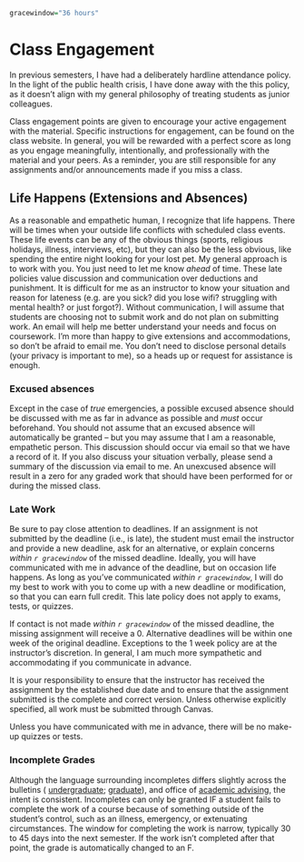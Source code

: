 ```r
gracewindow="36 hours"
```

# Class Engagement

In previous semesters, I have had a deliberately hardline attendance policy. 
In the light of the public health crisis, I have done away with the this policy, as it doesn't align with my general philosophy of treating students as junior colleagues. 

Class engagement points are given to encourage your active engagement with the material. 
Specific instructions for engagement, can be found on the class website. In general, you will be rewarded with a perfect score as long as you engage meaningfully, intentionally, and professionally with the material and your peers. As a reminder, you are still responsible for any assignments and/or announcements made if you miss a class.


## Life Happens (Extensions and Absences)

As a reasonable and empathetic human, I recognize that life happens. 
There will be times when your outside life conflicts with scheduled class events. 
These life events can be any of the obvious things (sports, religious holidays, illness, interviews, etc), but they can also be the less obvious, like spending the entire night looking for your lost pet. 
My general approach is to work with you. You just need to let me know *ahead* of time. 
These late policies value discussion and communication over deductions and punishment. 
It is difficult for me as an instructor to know your situation and reason for lateness (e.g. are you sick? did you lose wifi? struggling with mental health? or just forgot?). 
Without communication, I will assume that students are choosing not to submit work and do not plan on submitting work. 
An email will help me better understand your needs and focus on coursework. 
I'm more than happy to give extensions and accommodations, so don't be afraid to email me. 
You don't need to disclose personal details (your privacy is important to me), so a heads up or request for assistance is enough.


### Excused absences

Except in the case of *true* emergencies, a possible excused absence should be discussed with me as far in advance as possible and *must* occur beforehand. 
You should not assume that an excused absence will automatically be granted -- but you may assume that I am a reasonable, empathetic person. 
This discussion should occur via email so that we have a record of it.
If you also discuss your situation verbally, please send a summary of the discussion via email to me. 
An unexcused absence will result in a zero for any graded work that should have been performed for or during the missed class. 


### Late Work

Be sure to pay close attention to deadlines. 
If an assignment is not submitted by the deadline (i.e., is late), the student must email the instructor and provide a new deadline, ask for an alternative, or explain concerns *within `r gracewindow`* of the missed deadline. 
Ideally, you will have communicated with me in advance of the deadline, but on occasion life happens. 
As long as you've communicated *within `r gracewindow`*, I will do my best to work with you to come up with a new deadline or modification, so that you can earn full credit. 
This late policy does not apply to exams, tests, or quizzes.

If contact is not made *within `r gracewindow`* of the missed deadline, the missing assignment will receive a 0. 
Alternative deadlines will be within one week of the original deadline. 
Exceptions to the 1 week policy are at the instructor's discretion. 
In general, I am much more sympathetic and accommodating if you communicate in advance. 

It is your responsibility to ensure that the instructor has received the assignment by the established due date and to ensure that the assignment submitted is the complete and correct version. 
Unless otherwise explicitly specified, all work must be submitted through Canvas.

Unless you have communicated with me in advance, there will be no make-up quizzes or tests.


### Incomplete Grades

Although the language surrounding incompletes differs slightly across the bulletins ( [undergraduate](https://bulletin.wfu.edu/undergraduate/procedures/exams-grading/#:~:text=Incomplete%20Grade); [graduate](https://bulletin.wfu.edu/graduate/procedures/grading/#:~:text=Grade%20of%20I)), and office of [academic advising]( https://advising.wfu.edu/academic-challenges/incompletes/), the intent is consistent. Incompletes can only be granted IF a student fails to complete the work of a course because of something outside of the student's control, such as an illness, emergency, or extenuating circumstances. The window for completing the work is narrow, typically 30 to 45 days into the next semester. If the work isn't completed after that point, the grade is automatically changed to an F. 

